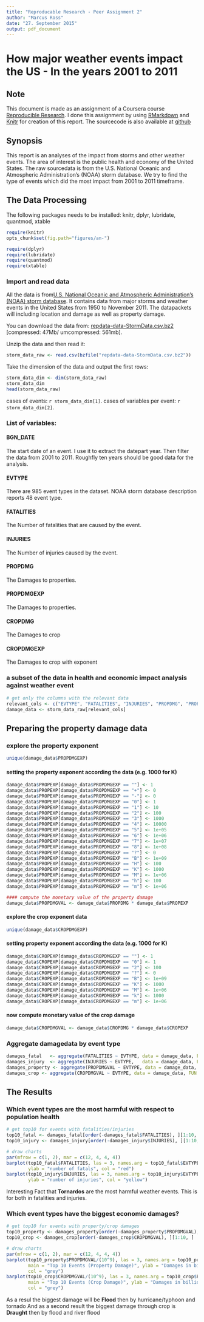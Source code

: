 ```yaml
---
title: "Reproducable Research - Peer Assignment 2"
author: "Marcus Ross"
date: "27. September 2015"
output: pdf_document
---
```

  
How major weather events impact the US - In the years 2001 to 2011
==========================================================
  
## Note
This document is made as an assignment of a Coursera course [Reproducible Research](https://www.coursera.org/course/repdata). 
I done this assignment by using [RMarkdown](http://rmarkdown.rstudio.com/) and [Knitr](http://yihui.name/knitr/) for creation of this report. The sourcecode is also available at [github](https://github.com/zahlenhelfer/Reproducible-Research-peer-assignment-2/blob/master/Assignment2.Rmd)

## Synopsis
This report is an analyses of the impact from storms and other weather events. The area of interest is the public health and economy of the United States. The raw sourcedata is from the U.S. National Oceanic and Atmospheric Administration's (NOAA) storm database. We try to find the type of events which did the most impact from 2001 to 2011 timeframe.

## The Data Processing
The following packages needs to be installed:
knitr, dplyr, lubridate, quantmod, xtable

``` r
require(knitr)
opts_chunk$set(fig.path="figures/an-")
```
```r
require(dplyr)
require(lubridate)
require(quantmod)
require(xtable)
```

### Import and read data
All the data is from[U.S. National Oceanic and Atmospheric Administration's (NOAA) storm database](http://www.ncdc.noaa.gov/stormevents/). It contains data from major storms and weather events in the United States from 1950 to November 2011. The datapackets will including location and damage as well as property damage.

You can download the data from: [repdata-data-StormData.csv.bz2](https://d396qusza40orc.cloudfront.net/repdata%2Fdata%2FStormData.csv.bz2) [compressed: 47Mb/ umcompressed: 561mb].

Unzip the data and then read it:
```r
storm_data_raw <- read.csv(bzfile("repdata-data-StormData.csv.bz2"))
```

Take the dimension of the data and output the first rows:
```r
storm_data_dim <- dim(storm_data_raw)
storm_data_dim
head(storm_data_raw)
```

cases of events: `r storm_data_dim[1]`. 
cases of variables per event: `r storm_data_dim[2]`.

### List of variables: 

#### BGN_DATE
The start date of an event. I use it to extract the datepart year. Then filter the data from 2001 to 2011. Roughfly ten years should be good data for the analysis.

#### EVTYPE
There are 985 event types in the dataset. NOAA storm database description reports 48 event type.

#### FATALITIES
The Number of fatalities that are caused by the event.

#### INJURIES
The Number of injuries caused by the event.

#### PROPDMG
The Damages to properties.

#### PROPDMGEXP
The Damages to properties.

#### CROPDMG
The Damages to crop

#### CROPDMGEXP
The Damages to crop with exponent

### a subset of the data in health and economic impact analysis against weather event
```r
# get only the columns with the relevant data 
relevant_cols <- c("EVTYPE", "FATALITIES", "INJURIES", "PROPDMG", "PROPDMGEXP", "CROPDMG", "CROPDMGEXP")
damage_data <- storm_data_raw[relevant_cols]
```

## Preparing the property damage data

### explore the property exponent
```r
unique(damage_data$PROPDMGEXP)
```

#### setting the property exponent according the data (e.g. 1000 for K)
```r
damage_data$PROPEXP[damage_data$PROPDMGEXP == ""] <- 1
damage_data$PROPEXP[damage_data$PROPDMGEXP == "+"] <- 0
damage_data$PROPEXP[damage_data$PROPDMGEXP == "-"] <- 0
damage_data$PROPEXP[damage_data$PROPDMGEXP == "0"] <- 1
damage_data$PROPEXP[damage_data$PROPDMGEXP == "1"] <- 10
damage_data$PROPEXP[damage_data$PROPDMGEXP == "2"] <- 100
damage_data$PROPEXP[damage_data$PROPDMGEXP == "3"] <- 1000
damage_data$PROPEXP[damage_data$PROPDMGEXP == "4"] <- 10000
damage_data$PROPEXP[damage_data$PROPDMGEXP == "5"] <- 1e+05
damage_data$PROPEXP[damage_data$PROPDMGEXP == "6"] <- 1e+06
damage_data$PROPEXP[damage_data$PROPDMGEXP == "7"] <- 1e+07
damage_data$PROPEXP[damage_data$PROPDMGEXP == "8"] <- 1e+08
damage_data$PROPEXP[damage_data$PROPDMGEXP == "?"] <- 0
damage_data$PROPEXP[damage_data$PROPDMGEXP == "B"] <- 1e+09
damage_data$PROPEXP[damage_data$PROPDMGEXP == "H"] <- 100
damage_data$PROPEXP[damage_data$PROPDMGEXP == "K"] <- 1000
damage_data$PROPEXP[damage_data$PROPDMGEXP == "M"] <- 1e+06
damage_data$PROPEXP[damage_data$PROPDMGEXP == "h"] <- 100
damage_data$PROPEXP[damage_data$PROPDMGEXP == "m"] <- 1e+06

#### compute the monetary value of the property damage
damage_data$PROPDMGVAL <- damage_data$PROPDMG * damage_data$PROPEXP
```

#### explore the crop exponent data
```r
unique(damage_data$CROPDMGEXP)
```

#### setting property exponent according the data (e.g. 1000 for K)
```r
damage_data$CROPEXP[damage_data$CROPDMGEXP == ""] <- 1
damage_data$CROPEXP[damage_data$CROPDMGEXP == "0"] <- 1
damage_data$CROPEXP[damage_data$CROPDMGEXP == "2"] <- 100
damage_data$CROPEXP[damage_data$CROPDMGEXP == "?"] <- 0
damage_data$CROPEXP[damage_data$CROPDMGEXP == "B"] <- 1e+09
damage_data$CROPEXP[damage_data$CROPDMGEXP == "K"] <- 1000
damage_data$CROPEXP[damage_data$CROPDMGEXP == "M"] <- 1e+06
damage_data$CROPEXP[damage_data$CROPDMGEXP == "k"] <- 1000
damage_data$CROPEXP[damage_data$CROPDMGEXP == "m"] <- 1e+06
```

#### now compute monetary value of the crop damage
```r
damage_data$CROPDMGVAL <- damage_data$CROPDMG * damage_data$CROPEXP
```

### Aggregate damagedata by event type
```r
damages_fatal   <- aggregate(FATALITIES ~ EVTYPE, data = damage_data, FUN = sum)
damages_injury  <- aggregate(INJURIES ~ EVTYPE,   data = damage_data, FUN = sum)
damages_property <- aggregate(PROPDMGVAL ~ EVTYPE, data = damage_data, FUN = sum)
damages_crop <- aggregate(CROPDMGVAL ~ EVTYPE, data = damage_data, FUN = sum)
```

## The Results

### Which event types are the most harmful with respect to population health
```r
# get top10 for events with fatalities/injuries
top10_fatal <- damages_fatal[order(-damages_fatal$FATALITIES), ][1:10, ]
top10_injury <- damages_injury[order(-damages_injury$INJURIES), ][1:10, ]
```

```r
# draw charts
par(mfrow = c(1, 2), mar = c(12, 4, 4, 4))
barplot(top10_fatal$FATALITIES, las = 3, names.arg = top10_fatal$EVTYPE, main = "Top 10 Fatal Weather events ", 
        ylab = "number of fatals", col = "red")
barplot(top10_injury$INJURIES, las = 3, names.arg = top10_injury$EVTYPE, main = "Top 10 Injuries Weather events", 
        ylab = "number of injuries", col = "yellow")
```

Interesting Fact that **Tornardos** are the most harmful weather events. This is for both in fatalities and injuries. 

### Which event types have the biggest economic damages?

```r
# get top10 for events with property/crop damages
top10_property <- damages_property[order(-damages_property$PROPDMGVAL), ][1:10, ]
top10_crop <- damages_crop[order(-damages_crop$CROPDMGVAL), ][1:10, ]
```

```r
# draw charts
par(mfrow = c(1, 2), mar = c(12, 4, 4, 4))
barplot(top10_property$PROPDMGVAL/(10^9), las = 3, names.arg = top10_property$EVTYPE, 
        main = "Top 10 Events (Property Damage)", ylab = "Damages in billions of $", 
        col = "grey")
barplot(top10_crop$CROPDMGVAL/(10^9), las = 3, names.arg = top10_crop$EVTYPE, 
        main = "Top 10 Events (Crop Damage)", ylab = "Damages in billions of $", 
        col = "grey")
```

As a resul the biggest damage will be **Flood** then by hurricane/typhoon and tornado
And as a second result the biggest damage through crop is **Draught** then by flood and river flood
